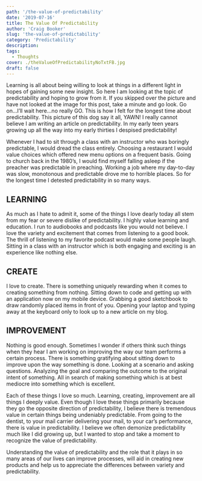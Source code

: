```yaml
---
path: '/the-value-of-predictability'
date: '2019-07-16'
title: The Value Of Predictability
author: 'Craig Booker'
slug: 'the-value-of-predictability'
category: 'Predictability'
description:
tags:
  - Thoughts
cover: ./theValueOfPredictabilityNoTxtFB.jpg
draft: false
---
```


Learning is all about being willing to look at things in a different light in hopes of gaining some new insight. So here I am looking at the topic of predictability and hoping to grow from it. If you skipped over the picture and have not looked at the image for this post, take a minute and go look. Go on…I’ll wait here…no really GO. This is how I felt for the longest time about predictability. This picture of this dog say it all, YAWN! I really cannot believe I am writing an article on predictability. In my early teen years growing up all the way into my early thirties I despised predictability!

Whenever I had to sit through a class with an instructor who was boringly predictable, I would dread the class entirely. Choosing a restaurant I would value choices which offered new menu options on a frequent basis. Going to church back in the 1980’s, I would find myself falling asleep if the preacher was predictable in preaching. Working a job where my day-to-day was slow, monotonous and predictable drove me to horrible places. So for the longest time I detested predictability in so many ways.

## LEARNING

As much as I hate to admit it, some of the things I love dearly today all stem from my fear or severe dislike of predictability. I highly value learning and education. I run to audiobooks and podcasts like you would not believe. I love the variety and excitement that comes from listening to a good book. The thrill of listening to my favorite podcast would make some people laugh. Sitting in a class with an instructor which is both engaging and exciting is an experience like nothing else.

## CREATE

I love to create. There is something uniquely rewarding when it comes to creating something from nothing. Sitting down to code and getting up with an application now on my mobile device. Grabbing a good sketchbook to draw randomly placed items in front of you. Opening your laptop and typing away at the keyboard only to look up to a new article on my blog.

## IMPROVEMENT

Nothing is good enough. Sometimes I wonder if others think such things when they hear I am working on improving the way our team performs a certain process. There is something gratifying about sitting down to improve upon the way something is done. Looking at a scenario and asking questions. Analyzing the goal and comparing the outcome to the original intent of something. All in search of making something which is at best mediocre into something which is excellent.

Each of these things I love so much. Learning, creating, improvement are all things I deeply value. Even though I love these things primarily because they go the opposite direction of predictability, I believe there is tremendous value in certain things being undeniably predictable. From going to the dentist, to your mail carrier delivering your mail, to your car’s performance, there is value in predictability. I believe we often demonize predictability much like I did growing up, but I wanted to stop and take a moment to recognize the value of predictability.

Understanding the value of predictability and the role that it plays in so many areas of our lives can improve processes, will aid in creating new products and help us to appreciate the differences between variety and predictability.
